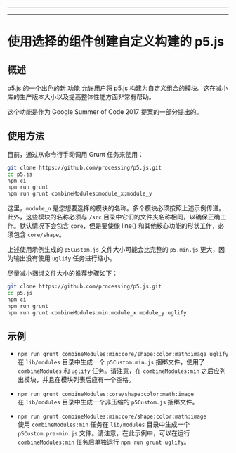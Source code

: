 
  ---
  
  ---
  # 使用选择的组件创建自定义构建的 p5.js

## 概述

p5.js 的一个出色的新 [功能](https://github.com/processing/p5.js/pull/2051) 允许用户将 p5.js 构建为自定义组合的模块。这在减小库的生产版本大小以及提高整体性能方面非常有帮助。

这个功能是作为 Google Summer of Code 2017 提案的一部分提出的。

## 使用方法

目前，通过从命令行手动调用 Grunt 任务来使用：

```sh
git clone https://github.com/processing/p5.js.git
cd p5.js
npm ci
npm run grunt
npm run grunt combineModules:module_x:module_y
```

这里，`module_n` 是您想要选择的模块的名称。多个模块必须按照上述示例传递。此外，这些模块的名称必须与 `/src` 目录中它们的文件夹名称相同，以确保正确工作。默认情况下会包含 `core`，但是要使像 line() 和其他核心功能的形状工作，必须包含 `core/shape`。

上述使用示例生成的 `p5Custom.js` 文件大小可能会比完整的 `p5.min.js` 更大，因为输出没有使用 `uglify` 任务进行缩小。

尽量减小捆绑文件大小的推荐步骤如下：

```sh
git clone https://github.com/processing/p5.js.git
cd p5.js
npm ci
npm run grunt
npm run grunt combineModules:min:module_x:module_y uglify
```

## 示例

- `npm run grunt combineModules:min:core/shape:color:math:image uglify`  
  在 `lib/modules` 目录中生成一个 `p5Custom.min.js` 捆绑文件，使用了 `combineModules` 和 `uglify` 任务。请注意，在 `combineModules:min` 之后应列出模块，并且在模块列表后应有一个空格。

- `npm run grunt combineModules:core/shape:color:math:image`  
  在 `lib/modules` 目录中生成一个非压缩的 `p5Custom.js` 捆绑文件。

- `npm run grunt combineModules:min:core/shape:color:math:image`  
  使用 `combineModules:min` 任务在 `lib/modules` 目录中生成一个 `p5Custom.pre-min.js` 文件。请注意，在此示例中，可以在运行 `combineModules:min` 任务后单独运行 `npm run grunt uglify`。

  